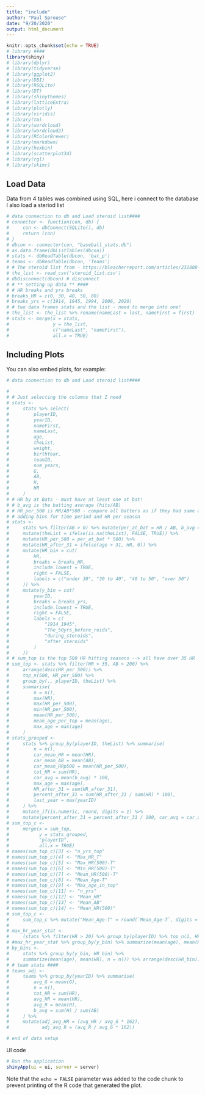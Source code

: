 ```yaml
---
title: "include"
author: "Paul Sprouse"
date: "9/20/2020"
output: html_document
---
```


```r
knitr::opts_chunk$set(echo = TRUE)
# library ####
library(shiny)
# library(dplyr)
# library(tidyverse)
# library(ggplot2)
# library(DBI)
# library(RSQLite)
# library(DT)
# library(shinythemes)
# library(latticeExtra)
# library(plotly)
# library(viridis)
# library(tm)
# library(wordcloud)
# library(wordcloud2)
# library(RColorBrewer)
# library(markdown)
# library(hexbin)
# library(scatterplot3d)
# library(rgl)
# library(skimr)
```
## Load Data
Data from 4 tables was combined using SQL, here i connect to the database
I also load a steriod list

```r
# data connection to db and Load steroid list####
# connector <- function(con, db) {
#     con <- dbConnect(SQLite(), db)
#     return (con)
# }
# dbcon <- connector(con, "baseball_stats.db")
# as.data.frame(dbListTables(dbcon))
# stats <- dbReadTable(dbcon, 'bat_p')
# teams <- dbReadTable(dbcon, 'Teams')
# # The steroid list from - https://bleacherreport.com/articles/232808-steroidology-l-hoops-projects-all-104-players-on-the-2003-steroid-list
# the_list <- read_csv('steroid_list.csv')
# dbDisconnect(dbcon) # disconnect
# # ** setting up data ** ####
# # HR breaks and yrs breaks
# breaks_HR = c(0, 30, 40, 50, 80)
# breaks_yrs = c(1914, 1945, 1994, 2006, 2020)
# # two data frames stats and the list - need to merge into one!
# the_list <- the_list %>% rename(nameLast = last, nameFirst = first)
# stats <- merge(x = stats,
#                y = the_list,
#                c("nameLast", "nameFirst"),
#                all.x = TRUE)
```

## Including Plots

You can also embed plots, for example:

```r


# data connection to db and Load steroid list####

# 
# # Just selecting the columns that I need
# stats <-
#     stats %>% select(
#         playerID,
#         yearID,
#         nameFirst,
#         nameLast,
#         age,
#         theList,
#         weight,
#         birthYear,
#         teamID,
#         num_years,
#         G,
#         AB,
#         H,
#         HR
#     )
# # HR by at Bats - must have at least one at bat!
# # b_avg is the batting average (hits/AB)
# # HR_per_500 is HR/AB*500 - compare all batters as if they had same at bats per season
# # adding bins for time period and HR per season
# stats <-
#     stats %>% filter(AB > 0) %>% mutate(per_at_bat = HR / AB, b_avg = (H / AB)) %>%
#     mutate(theList = ifelse(is.na(theList), FALSE, TRUE)) %>%
#     mutate(HR_per_500 = per_at_bat * 500) %>%
#     mutate(HR_after_31 = ifelse(age > 31, HR, 0)) %>%
#     mutate(HR_bin = cut(
#         HR,
#         breaks = breaks_HR,
#         include.lowest = TRUE,
#         right = FALSE,
#         labels = c("under 30", "30 to 40", "40 to 50", "over 50")
#     )) %>%
#     mutate(y_bin = cut(
#         yearID,
#         breaks = breaks_yrs,
#         include.lowest = TRUE,
#         right = FALSE,
#         labels = c(
#             "1914_1945",
#             "The_50yrs_before_roids",
#             "during_steroids",
#             "after_steroids"
#         )
#     ))
# # sum_top is the top 500 HR hitting seasons --> all have over 35 HR
# sum_top <- stats %>% filter(HR > 35, AB > 200) %>%
#     arrange(desc(HR_per_500)) %>%
#     top_n(500, HR_per_500) %>%
#     group_by(., playerID, theList) %>%
#     summarise(
#         n = n(),
#         max(HR),
#         max(HR_per_500),
#         min(HR_per_500),
#         mean(HR_per_500),
#         mean_age_per_top = mean(age),
#         max_age = max(age)
#     )
# stats_grouped <-
#     stats %>% group_by(playerID, theList) %>% summarise(
#         n = n(),
#         car_mean_HR = mean(HR),
#         car_mean_AB = mean(AB),
#         car_mean_HRp500 = mean(HR_per_500),
#         tot_HR = sum(HR),
#         car_avg = mean(b_avg) * 100,
#         max_age = max(age),
#         HR_after_31 = sum(HR_after_31),
#         percent_after_31 = sum(HR_after_31 / sum(HR) * 100),
#         last_year = max(yearID)
#     ) %>%
#     mutate_if(is.numeric, round, digits = 1) %>%
#     mutate(percent_after_31 = percent_after_31 / 100, car_avg = car_avg / 100)
# sum_top_c <-
#     merge(x = sum_top,
#           y = stats_grouped,
#           "playerID",
#           all.x = TRUE)
# names(sum_top_c)[3] <- "n_yrs_top"
# names(sum_top_c)[4] <- "Max_HR_T"
# names(sum_top_c)[5] <- "Max_HR(500)-T"
# names(sum_top_c)[6] <- "Min_HR(500)-T"
# names(sum_top_c)[7] <- "Mean_HR(500)-T"
# names(sum_top_c)[8] <- "Mean_Age-T"
# names(sum_top_c)[9] <- "Max_age_in_top"
# names(sum_top_c)[11] <- "n_yrs"
# names(sum_top_c)[12] <- "Mean_HR"
# names(sum_top_c)[13] <- "Mean_AB"
# names(sum_top_c)[14] <- "Mean_HR(500)"
# sum_top_c <-
#     sum_top_c %>% mutate("Mean_Age-T" = round(`Mean_Age-T`, digits = 1))
# 
# max_hr_year_stat <-
#     (stats %>% filter(HR > 20) %>% group_by(playerID) %>% top_n(1, HR) %>% arrange(desc(HR)))
# #max_hr_year_stat %>% group_by(y_bin) %>% summarize(mean(age), mean(HR), n =n())
# by_bins <-
#     stats %>% group_by(y_bin, HR_bin) %>%
#     summarize(mean(age), mean(HR), n = n()) %>% arrange(desc(HR_bin))
# # team stats ####
# teams_adj <-
#     teams %>% group_by(yearID) %>% summarise(
#         avg_G = mean(G),
#         n = n(),
#         tot_HR = sum(HR),
#         avg_HR = mean(HR),
#         avg_R = mean(R),
#         b_avg = sum(H) / sum(AB)
#     ) %>%
#     mutate(adj_avg_HR = (avg_HR / avg_G * 162),
#            adj_avg_R = (avg_R / avg_G * 162))

# end of data setup
```
UI code

```r

# Run the application
shinyApp(ui = ui, server = server)

```

Note that the `echo = FALSE` parameter was added to the code chunk to prevent printing of the R code that generated the plot.

